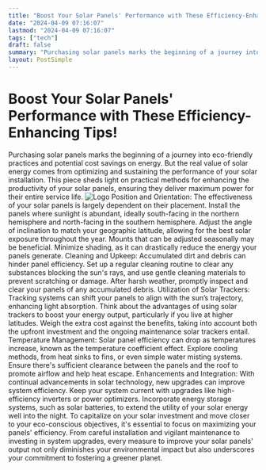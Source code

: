 ```yaml
---
title: "Boost Your Solar Panels' Performance with These Efficiency-Enhancing Tips!"
date: "2024-04-09 07:16:07"
lastmod: "2024-04-09 07:16:07"
tags: ["tech"]
draft: false
summary: "Purchasing solar panels marks the beginning of a journey into eco-friendly practices and potential cost savings on energy. But the real value of solar energy comes from optimizing and sustaining the performance of your solar installation. This piece sheds light on practical methods for enhancing the productivity of your solar panels, ensuring they deliver maximum power for their entire service life."
layout: PostSimple
---
```

# Boost Your Solar Panels' Performance with These Efficiency-Enhancing Tips!
Purchasing solar panels marks the beginning of a journey into eco-friendly practices and potential cost savings on energy. But the real value of solar energy comes from optimizing and sustaining the performance of your solar installation. This piece sheds light on practical methods for enhancing the productivity of your solar panels, ensuring they deliver maximum power for their entire service life.
<img alt="Logo" src="https://cdn.seniorsselection.com/src_image/1eec844c7246b3be7f2f28af695e74a8.webp"/>
Position and Orientation:
The effectiveness of your solar panels is largely dependent on their placement.
Install the panels where sunlight is abundant, ideally south-facing in the northern hemisphere and north-facing in the southern hemisphere.
Adjust the angle of inclination to match your geographic latitude, allowing for the best solar exposure throughout the year. Mounts that can be adjusted seasonally may be beneficial.
Minimize shading, as it can drastically reduce the energy your panels generate.
Cleaning and Upkeep:
Accumulated dirt and debris can hinder panel efficiency.
Set up a regular cleaning routine to clear any substances blocking the sun's rays, and use gentle cleaning materials to prevent scratching or damage.
After harsh weather, promptly inspect and clear your panels of any accumulated debris.
Utilization of Solar Trackers:
Tracking systems can shift your panels to align with the sun’s trajectory, enhancing light absorption.
Think about the advantages of using solar trackers to boost your energy output, particularly if you live at higher latitudes.
Weigh the extra cost against the benefits, taking into account both the upfront investment and the ongoing maintenance solar trackers entail.
Temperature Management:
Solar panel efficiency can drop as temperatures increase, known as the temperature coefficient effect.
Explore cooling methods, from heat sinks to fins, or even simple water misting systems.
Ensure there's sufficient clearance between the panels and the roof to promote airflow and help heat escape.
Enhancements and Integration:
With continual advancements in solar technology, new upgrades can improve system efficiency.
Keep your system current with upgrades like high-efficiency inverters or power optimizers.
Incorporate energy storage systems, such as solar batteries, to extend the utility of your solar energy well into the night.
To capitalize on your solar investment and move closer to your eco-conscious objectives, it's essential to focus on maximizing your panels' efficiency. From careful installation and vigilant maintenance to investing in system upgrades, every measure to improve your solar panels' output not only diminishes your environmental impact but also underscores your commitment to fostering a greener planet.
        